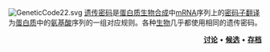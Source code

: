 <!--请在下方粘贴图片代码并调整至适当大小，然后再附上简要介绍。-->
[[Image:GeneticCode22.svg|right]]
[[遗传密码|遗传密码]]是[[蛋白质生物合成|蛋白质生物合成]]中[[mRNA|mRNA]]序列上的[[密码子|密码子]][[翻译_(遗传学)|翻译]]为[[蛋白质|蛋白质]]中的[[氨基酸|氨基酸]]序列的一组对应规则。各种[[生物|生物]]几乎都使用相同的遗传密码。
<div class="noprint" align=right>    
'''[[Portal_talk:遗传学/选荐图片|讨论]]''' • '''[[Portal:遗传学/选荐图片/选荐图片候选|候选]]''' • '''[[Portal:遗传学/选荐图片/选荐图片存档|存档]]'''</div>